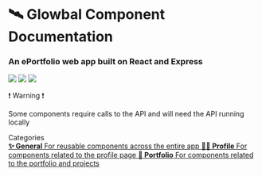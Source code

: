 

<Meta title="Introduction" />

<style>{`
  .subheading {
    --mediumdark: '#999999';
    font-weight: 900;
    font-size: 13px;
    color: #999;
    letter-spacing: 6px;
    line-height: 24px;
    text-transform: uppercase;
    margin-bottom: 12px;
    margin-top: 40px;
  }

  .link-list {
    display: grid;
    grid-template-columns: 1fr;
    grid-template-rows: 1fr 1fr;
    row-gap: 10px;
  }

  @media (min-width: 620px) {
    .link-list {
      row-gap: 20px;
      column-gap: 20px;
      grid-template-columns: 1fr 1fr;
    }
  }

  @media all and (-ms-high-contrast:none) {
  .link-list {
      display: -ms-grid;
      -ms-grid-columns: 1fr 1fr;
      -ms-grid-rows: 1fr 1fr;
    }
  }

  .link-item {
    display: block;
    padding: 20px 30px 20px 15px;
    border: 1px solid #00000010;
    border-radius: 5px;
    transition: background 150ms ease-out, border 150ms ease-out, transform 150ms ease-out;
    color: #333333;
    display: flex;
    align-items: flex-start;
  }

  .link-item:hover {
    border-color: #1EA7FD50;
    transform: translate3d(0, -3px, 0);
    box-shadow: rgba(0, 0, 0, 0.08) 0 3px 10px 0;
  }

  .link-item:active {
    border-color: #1EA7FD;
    transform: translate3d(0, 0, 0);
  }

  .link-item strong {
    font-weight: 700;
    display: block;
    margin-bottom: 2px;
  }
  
  .link-item img {
    height: 40px;
    width: 40px;
    margin-right: 15px;
    flex: none;
  }

  .link-item span {
    font-size: 14px;
    line-height: 20px;
  }

  .tip {
    display: inline-block;
    border-radius: 1em;
    font-size: 11px;
    line-height: 12px;
    font-weight: 700;
    background: #E7FDD8;
    color: #66BF3C;
    padding: 4px 12px;
    margin-right: 10px;
    vertical-align: top;
  }

  .tip-wrapper {
    font-size: 13px;
    line-height: 20px;
    margin-top: 40px;
    margin-bottom: 40px;
  }

  .tip-wrapper code {
    font-size: 12px;
    display: inline-block;
  }

  
`}</style>

# 🛰 Glowbal Component Documentation

### An ePortfolio web app built on React and Express

[![](https://img.shields.io/badge/Repo-GitHub-181717?style=for-the-badge&logo=GitHub)](github.com/neath/camel_Case)
[![](https://img.shields.io/badge/documentation-Notion-000000?style=for-the-badge&logo=Notion)](notion.com)
[![](https://img.shields.io/badge/Live_Link-AWS-232F3E?style=for-the-badge&logo=Amazon-AWS)](https://www.glowbal.us.to)

<div class="subheading">❗️ Warning ❗️</div>

Some components require calls to the API and will need the API running locally

<div class="subheading">Categories</div>

<div class="link-list">
  <a class="link-item" href="" target="_blank">
    <span>
      <strong>✨ General</strong>
      For reusable components across the entire app
    </span>
  </a>
  <a class="link-item" href="" target="_blank">
    <span>
      <strong>🧑‍💼 Profile</strong>
      For components related to the profile page
    </span>
  </a>
  <a class="link-item" href="" target="_blank">
    <span>
      <strong>🎨 Portfolio</strong>
      For components related to the portfolio and projects
    </span>
  </a>
</div>

<!-- Blank lines go ... -->

<br />
<br />
<br />
<br />
<br />
<br />
<br />
<br />
<br />
<br />
<br />
<br />
<br />
<br />
<br />
<br />
<br />
<br />
<br />
<br />
<br />
<br />
<br />
<br />
<br />
<br />
<br />
<br />
<br />
<br />
<br />
